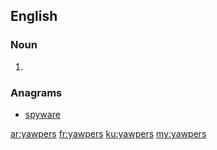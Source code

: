 ==English==

===Noun===
{{head|en|noun plural form}}

# {{plural of|yawper|lang=en}}

===Anagrams===
* [[spyware#English|spyware]]

[[ar:yawpers]]
[[fr:yawpers]]
[[ku:yawpers]]
[[my:yawpers]]